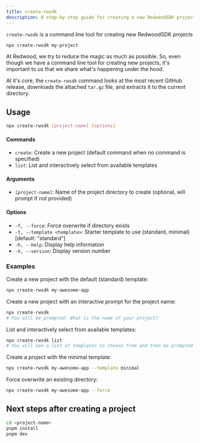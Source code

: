 ```yaml
---
title: create-rwsdk
description: A step-by-step guide for creating a new RedwoodSDK project.
---
```


`create-rwsdk` is a command line tool for creating new RedwoodSDK projects

```bash
npx create-rwsdk my-project
```

At Redwood, we try to reduce the magic as much as possible. So, even though we have a command line tool for creating new projects, it's important to us that we share what's happening under the hood.

At it's core, the `create-rwsdk` command looks at the most recent GitHub release, downloads the attached `tar.gz` file, and extracts it to the current directory.

## Usage

```bash
npx create-rwsdk [project-name] [options]
```

#### Commands

- `create`: Create a new project (default command when no command is specified)
- `list`: List and interactively select from available templates

#### Arguments

- `[project-name]`: Name of the project directory to create (optional, will prompt if not provided)

#### Options

- `-f, --force`: Force overwrite if directory exists
- `-t, --template <template>`: Starter template to use (standard, minimal) [default: "standard"]
- `-h, --help`: Display help information
- `-V, --version`: Display version number

### Examples

Create a new project with the default (standard) template:

```bash
npx create-rwsdk my-awesome-app
```

Create a new project with an interactive prompt for the project name:

```bash
npx create-rwsdk
# You will be prompted: What is the name of your project?
```

List and interactively select from available templates:

```bash
npx create-rwsdk list
# You will see a list of templates to choose from and then be prompted for a project name
```

Create a project with the minimal template:

```bash
npx create-rwsdk my-awesome-app --template minimal
```

Force overwrite an existing directory:

```bash
npx create-rwsdk my-awesome-app --force
```

## Next steps after creating a project

```bash
cd <project-name>
pnpm install
pnpm dev
```
